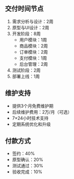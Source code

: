 ## **交付时间节点**
1. 需求分析与设计：2周
2. 原型与UI设计：2周
3. 开发阶段：8周
   - 用户模块：1周
   - 商品模块：2周
   - 订单模块：2周
   - 支付模块：1周
   - 后台管理：2周
4. 测试阶段：2周
5. 部署上线：1周

## **维护支持**
- 提供3个月免费维护期
- 后续维护费用：2万/月（可选）
- 7×24小时技术支持
- 定期系统优化和升级

## **付款方式**
- 签约：40%
- 原型确认：20%
- 测试通过：30%
- 验收完成：10%